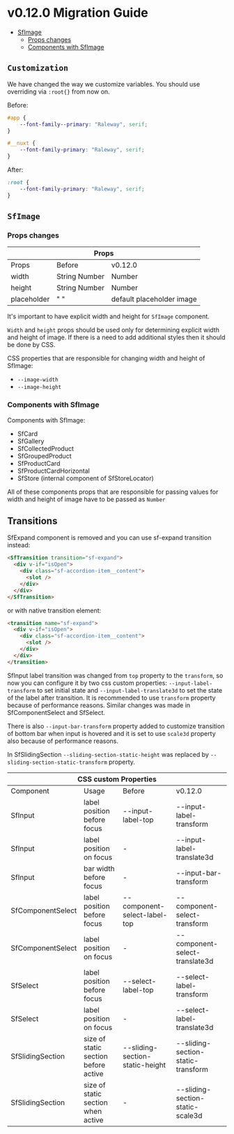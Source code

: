 
<Meta title="Releases/v0.12.x - Latest/v0.12.0/Migration Guide"  />

# v0.12.0 Migration Guide 

- [SfImage](#sfimage)
  - [Props changes](#props-changes)
  - [Components with SfImage](#components-with-SfImage)

## `Customization`
We have changed the way we customize variables. You should use overriding via ```:root{}``` from now on. 

Before:
```scss
#app {
	--font-family--primary: "Raleway", serif;
}

#__nuxt {
	--font-family-primary: "Raleway", serif;
}
```
After:
```scss
:root {
	--font-family-primary: "Raleway", serif;
}
```

## `SfImage`

### Props changes

<table>
  <thead>
    <tr>
      <th colSpan="3">Props</th>
    </tr>
  </thead>
  <tbody>
    <tr>
      <td>Props</td>
      <td>Before</td>
      <td>v0.12.0</td>
    </tr>
    <tr>
      <td>width</td>
      <td>String Number</td>
      <td>Number</td>
    </tr>
    <tr>
      <td>height</td>
      <td>String Number</td>
      <td>Number</td>
    </tr>
    <tr>
     <td>placeholder</td>
      <td>" "</td>
      <td>default placeholder image</td>
    </tr>
  </tbody>
</table>

It's important to have explicit width and height for `SfImage` component.

`Width` and `height` props should be used only for determining explicit width and height of image. 
If there is a need to add additional styles then it should be done by CSS.

CSS properties that are responsible for changing width and height of SfImage:
- `--image-width`
- `--image-height`

### Components with SfImage

Components with SfImage:
- SfCard
- SfGallery
- SfCollectedProduct
- SfGroupedProduct
- SfProductCard
- SfProductCardHorizontal
- SfStore (internal component of SfStoreLocator)

All of these components props that are responsible for passing values for width and height of image have to be passed as `Number`

## Transitions

SfExpand component is removed and you can use sf-expand transition instead: 
```html
<SfTransition transition="sf-expand">
  <div v-if="isOpen">
    <div class="sf-accordion-item__content">
      <slot />
    </div>
  </div>
</SfTransition>
```
or with native transition element: 
```html
<transition name="sf-expand">
  <div v-if="isOpen">
    <div class="sf-accordion-item__content">
      <slot />
    </div>
  </div>
</transition>
```

SfInput label transition was changed from `top` property to the `transform`, 
so now you can configure it by two css custom properties: `--input-label-transform` to set initial state and `--input-label-translate3d` to set the state of the label after transition.
It is recommended to use `transform` property because of performance reasons.
Similar changes was made in SfComponentSelect and SfSelect. 

There is also `--input-bar-transform` property added to customize transition of bottom bar when input is hovered and it is set to use `scale3d` property also because of performance reasons. 

In SfSlidingSection `--sliding-section-static-height` was replaced by `--sliding-section-static-transform` property.

<table>
  <thead>
    <tr>
      <th colSpan="4">CSS custom Properties</th>
    </tr>
  </thead>
  <tbody>
    <tr>
      <td>Component</td>
      <td>Usage</td>
      <td>Before</td>
      <td>v0.12.0</td>
    </tr>
    <tr>
      <td>SfInput</td>
      <td>label position before focus</td>
      <td>--input-label-top</td>
      <td>--input-label-transform</td>
    </tr>
    <tr>
      <td>SfInput</td>
      <td>label position on focus</td>
      <td> - </td>
      <td>--input-label-translate3d</td>
    </tr>
    <tr>
      <td>SfInput</td>
      <td>bar width before focus</td>
      <td> - </td>
      <td>--input-bar-transform</td>
    </tr>
    <tr>
      <td>SfComponentSelect</td>
      <td>label position before focus</td>
      <td>--component-select-label-top</td>
      <td>--component-select-transform</td>
    </tr>
    <tr>
      <td>SfComponentSelect</td>
      <td>label position on focus</td>
      <td> - </td>
      <td>--component-select-translate3d</td>
    </tr>
    <tr>
      <td>SfSelect</td>
      <td>label position before focus</td>
      <td>--select-label-top</td>
      <td>--select-label-transform</td>
    </tr>
    <tr>
      <td>SfSelect</td>
      <td>label position on focus</td>
      <td> - </td>
      <td>--select-label-translate3d</td>
    </tr>
    <tr>
      <td>SfSlidingSection</td>
      <td>size of static section before active</td>
      <td>--sliding-section-static-height</td>
      <td>--sliding-section-static-transform</td>
    </tr>
    <tr>
      <td>SfSlidingSection</td>
      <td>size of static section when active</td>
      <td> - </td>
      <td>--sliding-section-static-scale3d</td>
    </tr>    
  </tbody>
</table>